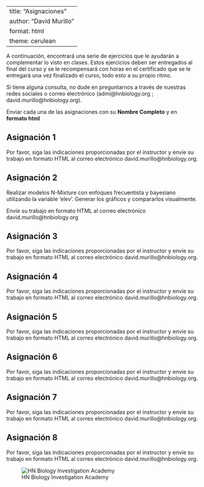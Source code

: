 
---
title: "Asignaciones"
author: "David Murillo"
format: html
theme: cerulean
---

A continuación, encontrará una serie de ejercicios que le ayudarán a complementar lo visto en clases. Estos ejercicios deben ser entregados al final del curso y se le recompensará con horas en el certificado que se le entregará una vez finalizado el curso, todo esto a su propio ritmo. 

Si tiene alguna consulta, no dude en preguntarnos a través de nuestras redes sociales o correo electrónico (admi@hnbiology.org ; david.murillo@hnbiology.org).

Enviar cada una de las asignaciones con su **Nombre Completo** y en **formato html**

::: panel-tabset

## Asignación 1

Por favor, siga las indicaciones proporcionadas por el instructor y envíe su trabajo en formato HTML al correo electrónico david.murillo@hnbiology.org. 

## Asignación 2

Realizar modelos N-Mixture con enfoques frecuentista y bayesiano utilizando la variable 'elev'. Generar los gráficos y compararlos visualmente.

Envíe su trabajo en formato HTML al correo electrónico david.murillo@hnbiology.org


## Asignación 3

Por favor, siga las indicaciones proporcionadas por el instructor y envíe su trabajo en formato HTML al correo electrónico david.murillo@hnbiology.org.

## Asignación 4

Por favor, siga las indicaciones proporcionadas por el instructor y envíe su trabajo en formato HTML al correo electrónico david.murillo@hnbiology.org.

## Asignación 5

Por favor, siga las indicaciones proporcionadas por el instructor y envíe su trabajo en formato HTML al correo electrónico david.murillo@hnbiology.org.

## Asignación 6

Por favor, siga las indicaciones proporcionadas por el instructor y envíe su trabajo en formato HTML al correo electrónico david.murillo@hnbiology.org.


## Asignación 7

Por favor, siga las indicaciones proporcionadas por el instructor y envíe su trabajo en formato HTML al correo electrónico david.murillo@hnbiology.org.

## Asignación 8

Por favor, siga las indicaciones proporcionadas por el instructor y envíe su trabajo en formato HTML al correo electrónico david.murillo@hnbiology.org.


:::


![HN Biology Investigation Academy](HN Cursos publicidad/HN Biology Inv large.jpg)
